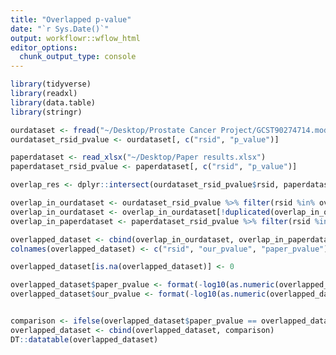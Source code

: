 ```yaml
---
title: "Overlapped p-value"
date: "`r Sys.Date()`"
output: workflowr::wflow_html
editor_options:
  chunk_output_type: console
---
```


```r
library(tidyverse)
library(readxl)
library(data.table)
library(stringr)

ourdataset <- fread("~/Desktop/Prostate Cancer Project/GCST90274714.mod.tsv.gz")
ourdataset_rsid_pvalue <- ourdataset[, c("rsid", "p_value")]

paperdataset <- read_xlsx("~/Desktop/Paper results.xlsx")
paperdataset_rsid_pvalue <- paperdataset[, c("rsid", "p_value")]

overlap_res <- dplyr::intersect(ourdataset_rsid_pvalue$rsid, paperdataset_rsid_pvalue$rsid)

overlap_in_ourdataset <- ourdataset_rsid_pvalue %>% filter(rsid %in% overlap_res)
overlap_in_ourdataset <- overlap_in_ourdataset[!duplicated(overlap_in_ourdataset$rsid), ] 
overlap_in_paperdataset <- paperdataset_rsid_pvalue %>% filter(rsid %in% overlap_res)

overlapped_dataset <- cbind(overlap_in_ourdataset, overlap_in_paperdataset$p_value)
colnames(overlapped_dataset) <- c("rsid", "our_pvalue", "paper_pvalue")

overlapped_dataset[is.na(overlapped_dataset)] <- 0

overlapped_dataset$paper_pvalue <- format(-log10(as.numeric(overlapped_dataset$paper_pvalue)),digits=2)
overlapped_dataset$our_pvalue <- format(-log10(as.numeric(overlapped_dataset$our_pvalue)), digits=2)


comparison <- ifelse(overlapped_dataset$paper_pvalue == overlapped_dataset$our_pvalue, TRUE, FALSE)
overlapped_dataset <- cbind(overlapped_dataset, comparison)
DT::datatable(overlapped_dataset)
```
